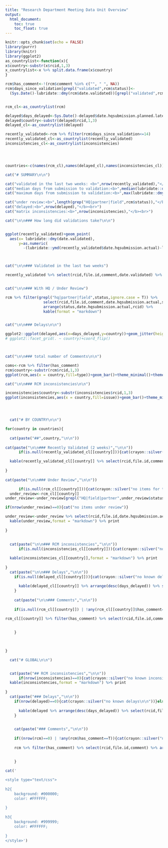 ```yaml
---
title: "Research Department Meeting Data Unit Overview"
output:
  html_document:
    toc: true
    toc_float: true
---
```


```r
knitr::opts_chunk$set(echo = FALSE)
library(purrr)
library(knitr)
library(ggplot2)
as_countrylist<-function(x){
x$country<-substr(x$rcid,1,3)
x_countrylist<-x %>% split.data.frame(x$country)  
}

rcm$has_comment<-!(rcm$comment %in% c("", " ", NA))
rcm$days_since_validation[grepl("validated",rcm$status)]<-
  (Sys.Date()-lubridate::dmy(rcm$date.validated))[grepl("validated",rcm$status)]


rcm_cl<-as_countrylist(rcm)

delayed$days_delayed<-Sys.Date()-delayed$date.hqsubmission.planned.latest
delayed$country<-substr(delayed$rcid,1,3)
delayed_cl<-as_countrylist(delayed)

recently_validated<-rcm %>% filter(rcm$days_since_validation<=14)
recently_validated_cl<-as_countrylist(recently_validated)
inconsistencies_cl<-as_countrylist(inconsistencies)




countries<-c(names(rcm_cl),names(delayed_cl),names(inconsistencies_cl)) %>% unique %>% sort


```

```r
cat("# SUMMARY\n\n")

cat("validated in the last two weeks: <b>",nrow(recently_validated),"</b><br>")
cat("median days from submission to validation:<b>",median(lubridate::dmy(recently_validated$date.validated)-lubridate::ymd(recently_validated$date.hqsubmission.actual),na.rm = T),"</b><br>")
cat("maximum days from submission to validation:<b>",max(lubridate::dmy(recently_validated$date.validated)-lubridate::ymd(recently_validated$date.hqsubmission.actual),na.rm = T),"</b><br>")

cat("under review:<b>",length(grep("HQ|partner|field",rcm$status)),"</b><br>")
cat("delayed:<b>",nrow(delayed),"</b><br>")
cat("matrix inconsistencies:<b>",nrow(inconsistencies),"</b><br>")

cat("\n\n### How long did validations take?\n\n")


ggplot(recently_validated)+geom_point(
  aes(x= lubridate::dmy(date.validated),
      y=as.numeric(
        -(lubridate::ymd(recently_validated$date.hqsubmission.actual)-lubridate::dmy(recently_validated$date.validated)))))+xlab("date validated")+ylab("days until validation")



cat("\n\n### Validated in the last two weeks")

recently_validated %>% select(rcid,file.id,comment,date.validated) %>% arrange(date.validated,rcid) %>%  knitr::kable(format = "markdown")


cat("\n\n### With HQ / Under Review")

rcm %>% filter(grepl("hq|partner|field",status,ignore.case = T)) %>%
                 select(rcid,file.id,comment,date.hqsubmission.actual,status) %>%
                 arrange(status,date.hqsubmission.actual,rcid) %>% 
                 kable(format = "markdown")


cat("\n\n### Delays\n\n")

ggplot2::ggplot(delayed,aes(x=days_delayed,y=country))+geom_jitter(height=0.2,width=7,alpha=0.5)+theme_minimal()+scale_x_continuous("days passed planned submission date")+theme(axis.text.y  = element_text(size=1))+geom_text(aes(label=file.id),hjust=0.5,angle=0,nudge_y=-0.5,size=2,check_overlap = T)
# ggplot2::facet_grid(. ~ country)+coord_flip()



cat("\n\n### total number of Comments\n\n")

coms<-rcm %>% filter(has_comment)
rcm$country<-substr(rcm$rcid,1,3)
ggplot(rcm,aes(x = country,fill=type))+geom_bar()+theme_minimal()+theme(legend.position = "right")+coord_flip()+scale_fill_discrete(name="type",label=c(`FALSE`="no",`TRUE`="yes"))

cat("\n\n### RCM inconsistencies\n\n")

inconsistencies$country<-substr(inconsistencies$rcid,1,3)
ggplot(inconsistencies,aes(x = country,fill=issue))+geom_bar()+theme_minimal()+theme(legend.position = "right")+coord_flip()





```


```r
  cat("# BY COUNTRY\n\n")

for(country in countries){
  
  cat(paste("##",country,"\n\n"))
  
cat(paste("\n\n### Recently Validated (2 weeks)","\n\n"))
      if(is.null(recently_validated_cl[[country]])){cat(crayon::silver("no items\n\n"))}else{

  kable(recently_validated_cl[[country]] %>% select(rcid,file.id,comment,days_since_validation) %>% arrange(days_since_validation),format = "markdown") %>% print
  
}
  
cat(paste("\n\n### Under Review","\n\n"))

      if(is.null(rcm_cl[[country]])){cat(crayon::silver("no items for this country\n\n"))}else{
  under_review<-rcm_cl[[country]]
under_review<-under_review[grepl("HQ|field|partner",under_review$status,ignore.case = T),,drop=F]

if(nrow(under_review)==0){cat("no items under review")}

under_review<-under_review %>% select(rcid,file.id,date.hqsubmission.actual) %>% arrange(lubridate::ymd(date.hqsubmission.actual))
  kable(under_review,format = "markdown") %>% print
  
}
  
  
  cat(paste("\n\n### RCM inconsistencies","\n\n"))
      if(is.null(inconsistencies_cl[[country]])){cat(crayon::silver("no known inconsistencies\n\n"))}else{

  kable(inconsistencies_cl[[country]],format = "markdown") %>% print
  
}
  cat(paste("\n\n### Delays","\n\n"))
    if(is.null(delayed_cl[[country]])){cat(crayon::silver("no known delays\n\n"))}else{
  
      kable(delayed_cl[[country]] %>% arrange(desc(days_delayed)) %>% select(rcid,file.id,days_delayed),format = "markdown") %>% print
    }
  
    cat(paste("\n\n### Comments","\n\n"))
    
    if(is.null(rcm_cl[[country]]) | !any(rcm_cl[[country]]$has_comment==T)){cat(crayon::silver("no comments\n\n"))}else{

rcm_cl[[country]] %>% filter(has_comment) %>% select(rcid,file.id,comment) %>% arrange(rcid) %>% kable(format = "markdown") %>% print
      
      
    }

  
  
}
```


```r

  cat("# GLOBAL\n\n")


  cat(paste("## RCM inconsistencies","\n\n"))
      if(nrow(inconsistencies)==0){cat(crayon::silver("no known inconsistencies\n\n"))}else{
  kable(inconsistencies,format = "markdown") %>% print
  
}
  cat(paste("### Delays","\n\n"))
    if(nrow(delayed)==0){cat(crayon::silver("no known delays\n\n"))}else{
  
      kable(delayed %>% arrange(desc(days_delayed)) %>% select(rcid,file.id,days_delayed),format = "markdown") %>% print
    }

  
    cat(paste("### Comments","\n\n"))
    
    if((nrow(rcm)==0) | !any(rcm$has_comment==T)){cat(crayon::silver("no comments\n\n"))}else{
      
    rcm %>% filter(has_comment) %>% select(rcid,file.id,comment) %>% arrange(rcid) %>% kable(format = "markdown") %>% print
      
      
    }


```



```r
cat('

<style type="text/css">
	
h2{
	background: #000000;
	color: #FFFFFF;
  
}
	
h3{
	background: #999999;
	color: #FFFFFF;
  
}
</style>')

```
